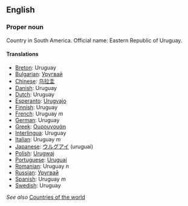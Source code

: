 ==English==

===Proper noun===

Country in South America. Official name: Eastern Republic of Uruguay.

====Translations====

*[[Breton]]: Uruguay
*[[Bulgarian]]: [[Уругвай]]
*[[Chinese]]: [[乌拉圭]]
*[[Danish]]: Uruguay
*[[Dutch]]: Uruguay
*[[Esperanto]]: [[Urugvajo]]
*[[Finnish]]: Uruguay
*[[French]]: Uruguay ''m''
*[[German]]: Uruguay
*[[Greek]]: [[Ουρουγουάη]]
*[[Interlingua]]: Uruguay
*[[Italian]]: Uruguay ''m''
*[[Japanese]]: [[ウルグアイ]] (uruguai)
*[[Polish]]: [[Urugwaj]]
*[[Portuguese]]: [[Uruguai]]
*[[Romanian]]: Uruguay ''n''
*[[Russian]]: [[Уругвай]]
*[[Spanish]]: Uruguay ''m''
*[[Swedish]]: Uruguay

''See also'' [[Countries of the world]]